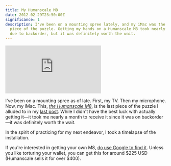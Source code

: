 ```yaml
---
title: My Humanscale M8
date: 2012-02-29T23:50:00Z
significance: 1
description: I've been on a mounting spree lately, and my iMac was the last
  piece of the puzzle. Getting my hands on a Humanscale M8 took nearly a month
  due to backorder, but it was definitely worth the wait.
---
```


<div class="video-wrapper">
  <div class="embed-container">
    <iframe
      src="https://player.vimeo.com/video/37719413"
      frameborder="0"
      webkitAllowFullScreen="webkitAllowFullScreen"
      mozallowfullscreen="mozallowfullscreen"
      allowFullScreen="allowFullScreen"
    ></iframe>
  </div>
</div>

I've been on a mounting spree as of late. First, my TV. Then my microphone. Now, my iMac. This, _[the Humanscale M8][1]_, is the last piece of the puzzle I alluded to in my [last post][2]. While I didn't have the best luck with actually getting it—it took me nearly a month to receive it since it was on backorder—it was definitely worth the wait.

In the spirit of practicing for my next endeavor, I took a timelapse of the installation.

If you're interested in getting your own M8, [do use Google to find it][3]. Unless you like torturing your wallet, you can get this for around $225 USD (Humanscale sells it for over $400).

[1]: http://www.humanscale.com/products/product_detail.cfm?group=m8
[2]: http://avalonstar.com/journal/2012/feb/22/on-removing-barriers-to-writing/
[3]: http://www.google.com/search?q=humanscale%20m8&um=1&ie=UTF-8&hl=en&tbo=u&tbm=shop&source=og&sa=N&tab=wf&ei=0SlPT-GWHMb7mAXMn9mxCg
